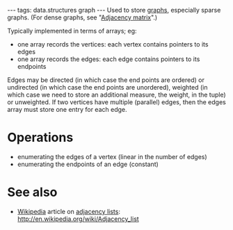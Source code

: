 ---
tags: data.structures graph
---
Used to store [[graphs]], especially sparse graphs. (For dense graphs, see "[[Adjacency matrix]]".)

Typically implemented in terms of arrays; eg:

* one array records the vertices: each vertex contains pointers to its edges
* one array records the edges: each edge contains pointers to its endpoints

Edges may be directed (in which case the end points are ordered) or undirected (in which case the end points are unordered), weighted (in which case we need to store an additional measure, the weight, in the tuple) or unweighted. If two vertices have multiple (parallel) edges, then the edges array must store one entry for each edge. 

= Operations =

* enumerating the edges of a vertex (linear in the number of edges)
* enumerating the endpoints of an edge (constant)

= See also =

* [[Wikipedia]] article on [[adjacency lists]]: http://en.wikipedia.org/wiki/Adjacency_list
